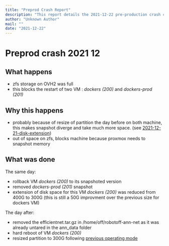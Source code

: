 ```yaml
---
title: "Preprod Crash Report"
description: "This report details the 2021-12-22 pre-production crash caused by full ZFS storage on OVH2, blocking VM restarts. It outlines the immediate actions taken, including rolling back and resizing disk space, to resolve the issue."
author: "Unknown Author"
mail: ""
date: "2021-12-22"
---
```


# Preprod crash 2021 12

## What happens

* zfs storage on OVH2 was full
* this blocks the restart of two VM : *dockers (200)* and *dockers-prod (201)*

## Why this happens
* probably because of resize of partition the day before on both machine,
  this makes snapshot diverge and take much more space.
  (see [2021-12-21-disk-extension](`./2021-12-21-disk-extension.md`))
* out of space on zfs, blocks machine because proxmox needs to snapshot memory

## What was done

The same day:

* rollback VM *dockers (200)* to its snapshoted version
* removed *dockers-prod (201)* snapshot
* extension of disk space for this VM *dockers (200)* was reduced from 400G to 300G (this is still a 50G improvment over the previous size for dockers VM)

The day after:

* removed the efficientnet.tar.gz in /home/off/robotoff-ann-net as it was already untared in the ann_data folder
* hard reboot of VM *dockers (200)*
* resized partition to 300G following [previous operating mode](`./2021-12-21-disk-extension.md`)